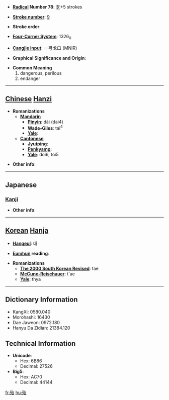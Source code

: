 * '''[[Wiktionary:Chinese radical index| Radical]] Number 78''': [[Wiktionary:Chinese radical index 歹|歹]]+5 strokes

* '''[[Wiktionary:Chinese total strokes index|Stroke number]]''': [[Wiktionary:Chinese total strokes index 9|9]]

* '''Stroke order''': 

* '''[[Wiktionary:Chinese four corner index|Four-Corner System]]''': 1326<sub>0</sub>

* '''[[Wiktionary:Chinese Cangjie index|Cangjie input]]''': 一弓戈口 (MNIR)

* '''Graphical Significance and Origin''': 

* '''Common Meaning'''
*#dangerous, perilous
*# endanger


----

== [[Chinese]] [[Hanzi]] ==

* '''Romanizations'''
** '''[[Mandarin]]'''
*** '''[[Pinyin]]''': dài (dai4)
*** '''[[Wade-Giles]]''': tai<sup>4</sup>
*** '''[[Yale]]''': 
** '''[[Cantonese]]'''
*** '''[[Jyutping]]''':
*** '''[[Penkyamp]]''': 
*** '''[[Yale]]''': doi6, toi5

* '''Other info''': 

----

==Japanese==
===[[Kanji]]===
{{kanji|on readings=[[たい]] (tai)
|kun readings=[[あやうい]] (ayaui), [[ほとんど]] (hotondo)
}}

* '''Other info''':  

----

== [[Korean]] [[Hanja]] ==

* '''[[Hangeul]]''': 태

* '''[[Eumhun]] reading''': 

* '''Romanizations'''
** '''[[The 2000 South Korean Revised Romanization|The 2000 South Korean Revised]]''': tae
** '''[[McCune-Reischauer]]''': t'ae
** '''[[Yale]]''': thya

----

== Dictionary Information ==

* KangXi: 0580.040
* Morohashi: 16430
* Dae Jaweon: 0972.180
* Hanyu Da Zidian: 21384.120

== Technical Information ==

* '''Unicode''':
** Hex: 6B86
** Decimal: 27526
* '''Big5''':
** Hex: AC70
** Decimal: 44144

[[fr:殆]]
[[hu:殆]]
